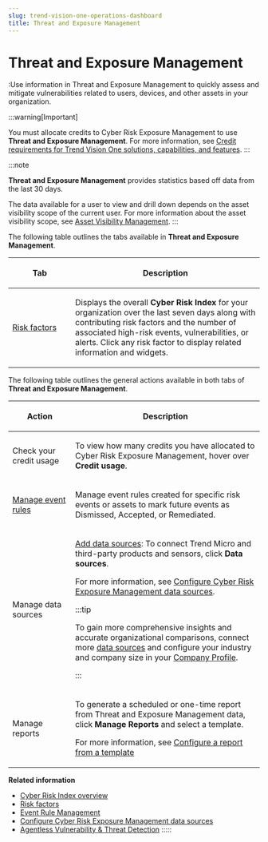 ```yaml
---
slug: trend-vision-one-operations-dashboard
title: Threat and Exposure Management
---
```

# Threat and Exposure Management

:Use information in Threat and Exposure Management to quickly assess and mitigate vulnerabilities related to users, devices, and other assets in your organization.

:::warning[Important]

You must allocate credits to Cyber Risk Exposure Management to use **Threat and Exposure Management**. For more information, see [Credit requirements for Trend Vision One solutions, capabilities, and features](credit-req-for-apps-services.mdx).
:::

:::note

**Threat and Exposure Management** provides statistics based off data from the last 30 days.

The data available for a user to view and drill down depends on the asset visibility scope of the current user. For more information about the asset visibility scope, see [Asset Visibility Management](asset-visibility-management.mdx).
:::

The following table outlines the tabs available in **Threat and Exposure Management**.

<table>
<colgroup>
<col style="width: 25%" />
<col style="width: 75%" />
</colgroup>
<thead>
<tr>
<th><p>Tab</p></th>
<th><p>Description</p></th>
</tr>
</thead>
<tbody>
<tr>
<td><p><a href="trend-vision-one-risk-factors">Risk factors</a></p></td>
<td><p>Displays the overall <strong>Cyber Risk Index</strong> for your organization over the last seven days along with contributing risk factors and the number of associated high-risk events, vulnerabilities, or alerts. Click any risk factor to display related information and widgets.</p></td>
</tr>
</tbody>
</table>

The following table outlines the general actions available in both tabs of **Threat and Exposure Management**.

<table>
<colgroup>
<col style="width: 25%" />
<col style="width: 75%" />
</colgroup>
<thead>
<tr>
<th><p>Action</p></th>
<th><p>Description</p></th>
</tr>
</thead>
<tbody>
<tr>
<td><p>Check your credit usage</p></td>
<td><p>To view how many credits you have allocated to Cyber Risk Exposure Management, hover over <strong>Credit usage</strong>.</p></td>
</tr>
<tr>
<td><p><a href="trend-vision-one-event-rule-management">Manage event rules</a></p></td>
<td><p>Manage event rules created for specific risk events or assets to mark future events as Dismissed, Accepted, or Remediated.</p></td>
</tr>
<tr>
<td><p>Manage data sources</p></td>
<td><p><a href="trend-vision-one-configuring-data-sources">Add data sources</a>: To connect Trend Micro and third-party products and sensors, click <strong>Data sources</strong>.</p>
<p>For more information, see <a href="trend-vision-one-configuring-data-sources">Configure Cyber Risk Exposure Management data sources</a>.</p>


:::tip

<p>To gain more comprehensive insights and accurate organizational comparisons, connect more <a href="trend-vision-one-configuring-data-sources">data sources</a> and configure your industry and company size in your <a href="trend-vision-one-business-profile">Company Profile</a>.</p>


:::

</td>
</tr>
<tr>
<td><p>Manage reports</p></td>
<td><p>To generate a scheduled or one-time report from Threat and Exposure Management data, click <strong>Manage Reports</strong> and select a template.</p>
<p>For more information, see <a href="trend-vision-one-configuring-report-template">Configure a report from a template</a></p></td>
</tr>
</tbody>
</table>

**Related information**

- [Cyber Risk Index overview](risk-index-overview.md "View detailed information about your company's Cyber Risk Index and the contributing risk factors in Threat and Exposure Management.")
- [Risk factors](risk-factors.md "View your organization's overall Cyber Risk Index along with the contributing risk factors.")
- [Event Rule Management](event-rule-management.md "View and manage event rules for risk events marked as Dismissed or Accepted.")
- [Configure Cyber Risk Exposure Management data sources](configuring-data-sources.md "Gain more access to risk indicators across your organization's environment by connecting multiple data sources to Cyber Risk Exposure Management.")
- [Agentless Vulnerability & Threat Detection](agentless-vulnerability-threat.md "Use Agentless Vulnerability & Threat Detection to scan for and detect vulnerabilities and malware in your cloud environment.")
:::::
